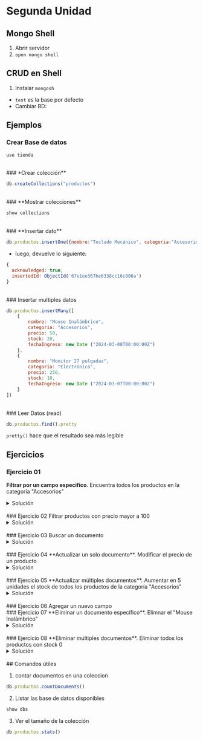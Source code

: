 # Segunda Unidad

## Mongo Shell

1. Abrir servidor
2. `open mongo shell`


## CRUD en Shell

1. Instalar `mongosh`

- `test` es la base por defecto
- Cambiar BD:


## Ejemplos

### **Crear Base de datos**

```js
use tienda
```
<br/>
### *Crear colección**

```js
db.createCollections("productos")
```
<br/>
### **Mostrar colecciones**

```js
show collections
```

<br/>
### **Insertar dato**

```js
db.productos.insertOne({nombre:"Teclado Mecánico", categoria:"Accesorios", precio:80, stock:15, fechaIngreso: new Date("2024-03-10T00:00:00.00Z")})
```
- luego, devuelve lo siguiente: 

```js
{
  acknowledged: true,
  insertedId: ObjectId('67e1ee367be6338cc16c806a')
}
```

<br/>
### Insertar multiples datos

```js
db.productos.insertMany([
    {
        nombre: "Mouse Inalámbrico",
		categoria: "Accesorios",
		precio: 50,
		stock: 20,
		fechaIngreso: new Date ("2024-03-08T00:00:00Z")
    },
    {
		nombre: "Monitor 27 pulgadas",
		categoria: "Electrónica",
		precio: 250,
		stock: 10,
		fechaIngreso: new Date ("2024-03-07T00:00:00Z")
    }
])
```

<br/>
### Leer Datos (read)


```js
db.productos.find().pretty
```

`pretty()` hace que el resultado sea más legible

## Ejercicios

### Ejercicio 01
**Filtrar por un campo especifico**. Encuentra todos los productos en la categoría "Accesorios"

<details>
  <summary>Solución</summary>
```js
db.productos.find({categoria:"Accesorios"}).pretty()
```
</details>

<br/>
### Ejercicio 02
Filtrar productos con precio mayor a 100

<details>
  <summary>Solución</summary>
```js
db.productos.find({precio:{$gt:100}}).pretty()
```
</details>

<br/>
### Ejercicio 03
Buscar un documento

<details>
  <summary>Solución</summary>
```js
db.productos.findOne({nombre:"Teclado Mecánico"})
```
</details>

<br/>
### Ejercicio 04 
**Actualizar un solo documento**. Modificar el precio de un producto

<details>
  <summary>Solución</summary>
```js
db.productos.updateOne(
    {nombre:"Teclado Mecánico"},
    {$set:{precio:90}}
)
```
</details>

<br/>
### Ejercicio 05
**Actualizar múltiples documentos**. Aumentar en 5 unidades el stock de todos los productos de la categoría "Accesorios"

<details>
  <summary>Solución</summary>
```js
db.productos.updateMany(
    {categoria:"Accesorios"},
    {$inc:{stock:5}}
)
```
- esto aumenta a todos los productos de la categoría Accesorios en 5 unidades

</details>


<br/>
### Ejercicio 06
Agregar un nuevo campo

<br/>
### Ejercicio 07
**Eliminar un documento específico**. Elimnar el "Mouse Inalámbrico"

<details>
  <summary>Solución</summary>
```js
db.productos.deleteOne({nombre:"Mouse Inalámbrico"})
```
</details>

<br/>
### Ejercicio 08
**Eliminar múltiples documentos**. Eliminar todos los productos con stock 0

<details>
  <summary>Solución</summary>
```js
db.productos.deleteMany({stock:0})
```
</details>

<br/>
## Comandos útiles

1. contar documentos en una coleccion 

```js
db.productos.countDocuments()
```

2. Listar las base de datos disponibles

```js
show dbs
```

3. Ver el tamaño de la colección

```js
db.productos.stats()
```